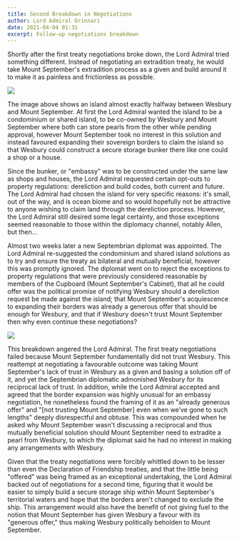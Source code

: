 ```yaml
---
title: Second Breakdown in Negotiations
author: Lord Admiral Orinnari
date: 2021-04-04 01:31
excerpt: Follow-up negotiations breakdown
---
```

Shortly after the first treaty negotiations broke down, the Lord Admiral tried
something different. Instead of negotiating an extradition treaty, he would take
Mount September's extradition process as a given and build around it to make it
as painless and frictionless as possible.

![](/WesburyGov2021/uploads/mount_september_embassy_island.png)

The image above shows an island almost exactly halfway between Wesbury and
Mount September. At first the Lord Admiral wanted the island to be a
condominium or shared island, to be co-owned by Wesbury and Mount September
where both can store pearls from the other while pending approval, however Mount
September took no interest in this solution and instead favoured expanding their
sovereign borders to claim the island so that Wesbury could construct a secure
storage bunker there like one could a shop or a house.

Since the bunker, or "embassy" was to be constructed under the same law as shops
and houses, the Lord Admiral requested certain opt-outs to property regulations:
dereliction and build codes, both current and future. The Lord Admiral had
chosen the island for very specific reasons: it's small, out of the way, and is
ocean biome and so would hopefully not be attractive to anyone wishing to claim
land through the dereliction process. However, the Lord Admiral still desired
some legal certainty, and those exceptions seemed reasonable to those within the
diplomacy channel, notably Allen, but then...

Almost two weeks later a new Septembrian diplomat was appointed. The Lord
Admiral re-suggested the condominium and shared island solutions as to try and
ensure the treaty as bilateral and mutually beneficial, however this was
promptly ignored. The diplomat went on to reject the exceptions to property
regulations that were previously considered reasonable by members of the
Cupboard (Mount September's Cabinet), that all he could offer was the political
promise of notifying Wesbury should a dereliction request be made against the
island; that Mount September's acquiescence to expanding their borders was
already a generous offer that should be enough for Wesbury, and that if Wesbury
doesn't trust Mount September then why even continue these negotiations?

![](/WesburyGov2021/uploads/mount_september_embassy_opt_out.gif)

This breakdown angered the Lord Admiral. The first treaty negotiations failed
because Mount September fundamentally did not trust Wesbury. This reattempt at
negotiating a favourable outcome was taking Mount September's lack of trust in
Wesbury as a given and basing a solution off of it, and yet the Septembrian
diplomatic admonished Wesbury for its reciprocal lack of trust. In addition,
while the Lord Admiral accepted and agreed that the border expansion was highly
unusual for an embassy negotiation, he nonetheless found the framing of it as an
"already generous offer" and "\[not trusting Mount September\] even when we’ve
gone to such lengths" deeply disrespectful and obtuse. This was compounded when
he asked why Mount September wasn't discussing a reciprocal and thus mutually
beneficial solution should Mount September need to extradite a pearl from
Wesbury, to which the diplomat said he had no interest in making any
arrangements with Wesbury.

Given that the treaty negotiations were forcibly whittled down to be lesser than
even the Declaration of Friendship treaties, and that the little being "offered"
was being framed as an exceptional undertaking, the Lord Admiral backed out of
negotiations for a second time, figuring that it would be easier to simply build
a secure storage ship within Mount September's territorial waters and hope that
the borders aren't changed to exclude the ship. This arrangement would also have
the benefit of not giving fuel to the notion that Mount September has given
Wesbury a favour with its "generous offer," thus making Wesbury politically
beholden to Mount September.
